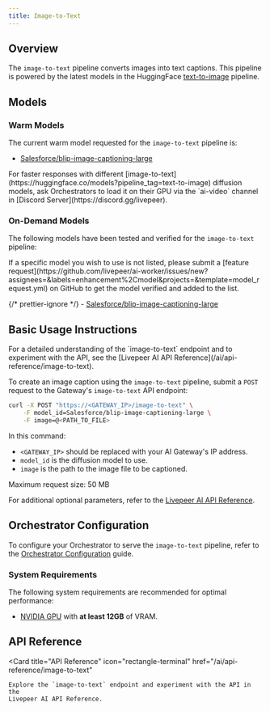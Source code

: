 ```yaml
---
title: Image-to-Text
---
```


## Overview

The `image-to-text` pipeline converts images into text captions. This pipeline is powered by the latest models in the HuggingFace [text-to-image](https://huggingface.co/models?pipeline_tag=text-to-image) pipeline.

<div align="center">

</div>

## Models

### Warm Models

The current warm model requested for the `image-to-text` pipeline is:

- [Salesforce/blip-image-captioning-large](https://huggingface.co/Salesforce/blip-image-captioning-large)

<Tip>
    For faster responses with different
    [image-to-text](https://huggingface.co/models?pipeline_tag=text-to-image)
    diffusion models, ask Orchestrators to load it on their GPU via the `ai-video`
    channel in [Discord Server](https://discord.gg/livepeer).
</Tip>

### On-Demand Models

The following models have been tested and verified for the `image-to-text`
pipeline:

<Note>
    If a specific model you wish to use is not listed, please submit a [feature
    request](https://github.com/livepeer/ai-worker/issues/new?assignees=&labels=enhancement%2Cmodel&projects=&template=model_request.yml)
    on GitHub to get the model verified and added to the list.
</Note>

{/* prettier-ignore */}
<Accordion title="Tested and Verified Diffusion Models">
    - [Salesforce/blip-image-captioning-large](https://huggingface.co/Salesforce/blip-image-captioning-large)
</Accordion>

## Basic Usage Instructions

<Tip>
    For a detailed understanding of the `image-to-text` endpoint and to experiment
    with the API, see the [Livepeer AI API
    Reference](/ai/api-reference/image-to-text).
</Tip>

To create an image caption using the `image-to-text` pipeline, submit a
`POST` request to the Gateway's `image-to-text` API endpoint:

```bash
curl -X POST "https://<GATEWAY_IP>/image-to-text" \
    -F model_id=Salesforce/blip-image-captioning-large \
    -F image=@<PATH_TO_FILE>
```

In this command:

- `<GATEWAY_IP>` should be replaced with your AI Gateway's IP address.
- `model_id` is the diffusion model to use.
- `image` is the path to the image file to be captioned.

<Note>
    Maximum request size: 50 MB
</Note>

For additional optional parameters, refer to the
[Livepeer AI API Reference](/ai/api-reference/image-to-text).

## Orchestrator Configuration

To configure your Orchestrator to serve the `image-to-text` pipeline, refer to
the [Orchestrator Configuration](/ai/orchestrators/get-started) guide.

### System Requirements

The following system requirements are recommended for optimal performance:

- [NVIDIA GPU](https://developer.nvidia.com/cuda-gpus) with **at least 12GB** of
VRAM.

## API Reference

<Card
    title="API Reference"
    icon="rectangle-terminal"
    href="/ai/api-reference/image-to-text"
>
    Explore the `image-to-text` endpoint and experiment with the API in the
    Livepeer AI API Reference.
</Card>
